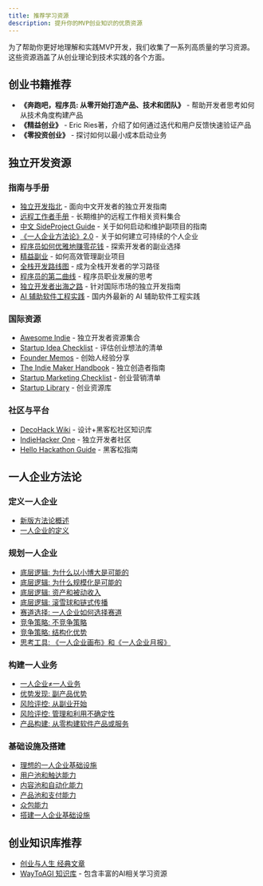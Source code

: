 ```yaml
---
title: 推荐学习资源
description: 提升你的MVP创业知识的优质资源
---
```



为了帮助你更好地理解和实践MVP开发，我们收集了一系列高质量的学习资源。这些资源涵盖了从创业理论到技术实践的各个方面。

## 创业书籍推荐

- **《奔跑吧，程序员: 从零开始打造产品、技术和团队》** - 帮助开发者思考如何从技术角度构建产品
- **《精益创业》** - Eric Ries著，介绍了如何通过迭代和用户反馈快速验证产品
- **《零投资创业》** - 探讨如何以最小成本启动业务

## 独立开发资源

### 指南与手册

- [独立开发指北](https://blog.qizong007.top/indie-hacker-compass) - 面向中文开发者的独立开发指南
- [远程工作者手册](https://github.com/greatghoul/remote-working) - 长期维护的远程工作相关资料集合
- [中文 SideProject Guide](https://sideproject.guide/idea) - 关于如何启动和维护副项目的指南
- [《一人企业方法论》2.0](https://github.com/easychen/one-person-businesses-methodology-v2.0) - 关于如何建立可持续的个人企业
- [程序员如何优雅地赚零花钱](https://github.com/easychen/howto-make-more-money) - 探索开发者的副业选择
- [精益副业](https://github.com/easychen/lean-side-bussiness) - 如何高效管理副业项目
- [全栈开发路线图](https://learnku.com/articles/68565) - 成为全栈开发者的学习路径
- [程序员的第二曲线](https://symbol.iamkasong.com/) - 程序员职业发展的思考
- [独立开发者出海之路](https://github.com/hua1995116/indiehackers-steps) - 针对国际市场的独立开发指南
- [AI 辅助软件工程实践](https://aise.phodal.com/) - 国内外最新的 AI 辅助软件工程实践

### 国际资源

- [Awesome Indie](https://github.com/josephchang10/awesome-indie) - 独立开发者资源集合
- [Startup Idea Checklist](https://www.defmacro.org/2019/03/26/startup-checklist.html) - 评估创业想法的清单
- [Founder Memos](https://www.julian.capital/) - 创始人经验分享
- [The Indie Maker Handbook](https://readmake.com) - 独立创造者指南
- [Startup Marketing Checklist](https://github.com/draftdev/startup-marketing-checklist/blob/master/marketing-checklist.md) - 创业营销清单
- [Startup Library](https://startuplibrary.co/) - 创业资源库

### 社区与平台

- [DecoHack Wiki](https://wiki.decohack.com/) - 设计+黑客松社区知识库
- [IndieHacker One](https://indiehacker.one/) - 独立开发者社区
- [Hello Hackathon Guide](https://github.com/Web3-Club/Hello-hackathon) - 黑客松指南

## 一人企业方法论

### 定义一人企业

- [新版方法论概述](https://ft07.com/opb-methodology-new-version-and-author?mtm_campaign=github&mtm_kwd=opbmv2)
- [一人企业的定义](https://ft07.com/define-opb?mtm_campaign=github&mtm_kwd=opbmv2)

### 规划一人企业

- [底层逻辑: 为什么以小博大是可能的](https://ft07.com/why-thinking-big-is-possible?mtm_campaign=github&mtm_kwd=opbmv2)
- [底层逻辑: 为什么规模化是可能的](https://ft07.com/why-scalability-is-possible?mtm_campaign=github&mtm_kwd=opbmv2)
- [底层逻辑: 资产和被动收入](https://ft07.com/assets-and-passive-income?mtm_campaign=github&mtm_kwd=opbmv2)
- [底层逻辑: 滚雪球和链式传播](https://ft07.com/snowballing-and-chain-propagation?mtm_campaign=github&mtm_kwd=opbmv2)
- [赛道选择: 一人企业如何选择赛道](https://ft07.com/race-track-selection-for-opb?mtm_campaign=github&mtm_kwd=opbmv2)
- [竞争策略: 不竞争策略](https://ft07.com/non-competition-strategy?mtm_campaign=github&mtm_kwd=opbmv2)
- [竞争策略: 结构化优势](https://ft07.com/structured-advantage?mtm_campaign=github&mtm_kwd=opbmv2)
- [思考工具: 《一人企业画布》和《一人企业月报》](https://ft07.com/opb-canvas-and-opb-report?mtm_campaign=github&mtm_kwd=opbmv2)

### 构建一人业务

- [一人企业≠一人业务](https://ft07.com/one-person-enterprise-does-not-equal-one-person-business?mtm_campaign=github&mtm_kwd=opbmv2)
- [优势发现: 副产品优势](https://ft07.com/discovery-of-by-product-advantages?mtm_campaign=github&mtm_kwd=opbmv2)
- [风险评控: 从副业开始](https://ft07.com/start-from-side-project?mtm_campaign=github&mtm_kwd=opbmv2)
- [风险评控: 管理和利用不确定性](https://ft07.com/managing-and-utilizing-uncertainty?mtm_campaign=github&mtm_kwd=opbmv2)
- [产品构建: 从零构建软件产品或服务](https://ft07.com/building-software-products-or-services-from-scratch-1/)

### 基础设施及搭建

- [理想的一人企业基础设施](https://ft07.com/what-is-the-ideal-one-person-business-infrastructure?mtm_campaign=github&mtm_kwd=opbmv2)
- [用户池和触达能力](https://ft07.com/infrastructure-user-pool-reach-capability?mtm_campaign=github&mtm_kwd=opbmv2)
- [内容池和自动化能力](https://ft07.com/content-pool-and-automation-capability?mtm_campaign=github&mtm_kwd=opbmv2)
- [产品池和支付能力](https://ft07.com/product-pool-and-payment-capability?mtm_campaign=github&mtm_kwd=opbmv2)
- [众包能力](https://ft07.com/crowdsourcing-capability?mtm_campaign=github&mtm_kwd=opbmv2)
- [搭建一人企业基础设施](https://ft07.com/setup-a-one-person-business-infrastructure?mtm_campaign=github&mtm_kwd=opbmv2)

## 创业知识库推荐

- [创业与人生 经典文章](https://waytoagi.feishu.cn/wiki/NSImwm2P0iCl2KkFa9fcOPmynQc)
- [WayToAGI 知识库](https://waytoagi.feishu.cn/wiki/RJofwtPcci6YMJkzBP2cRFFOnIR) - 包含丰富的AI相关学习资源 